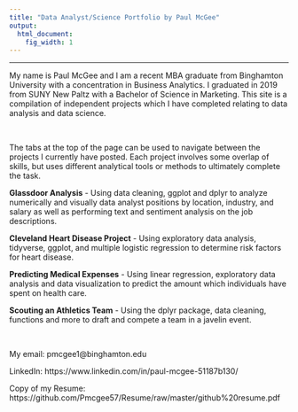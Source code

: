 ```yaml
---
title: "Data Analyst/Science Portfolio by Paul McGee"
output:
  html_document:
    fig_width: 1
---
```


----

My name is Paul McGee and I am a recent MBA graduate from Binghamton University with a concentration in Business Analytics. I graduated in 2019 from SUNY New Paltz with a Bachelor of Science in Marketing. This site is a compilation of independent projects which I have completed relating to data analysis and data science.

&nbsp;  

The tabs at the top of the page can be used to navigate between the projects I currently have posted. Each project involves some overlap of skills, but uses different analytical tools or methods to ultimately complete the task.


**Glassdoor Analysis** -  Using data cleaning, ggplot and dplyr to analyze numerically and visually data analyst positions by location, industry, and salary as well as performing text and sentiment analysis on the job descriptions. 

**Cleveland Heart Disease Project** - Using exploratory data analysis, tidyverse, ggplot, and multiple logistic regression to determine risk factors for heart disease.

**Predicting Medical Expenses** - Using linear regression, exploratory data analysis and data visualization to predict the amount which individuals have spent on health care.

**Scouting an Athletics Team** - Using the dplyr package, data cleaning, functions and more to draft and compete a team in a javelin event.

&nbsp;  

My email: pmcgee1@binghamton.edu

LinkedIn: https://www.linkedin.com/in/paul-mcgee-51187b130/

Copy of my Resume: https://github.com/Pmcgee57/Resume/raw/master/github%20resume.pdf 
